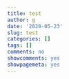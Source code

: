 ```yaml
---
title: test
author: g
date: '2020-05-23'
slug: test
categories: []
tags: []
comments: no
showcomments: yes
showpagemeta: yes
---
```

